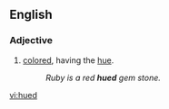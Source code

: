 ==English==
===Adjective===
{{en-adj|-}}

#[[colored]], having the [[hue]].
#:''Ruby is a red '''hued''' gem stone.''

[[vi:hued]]